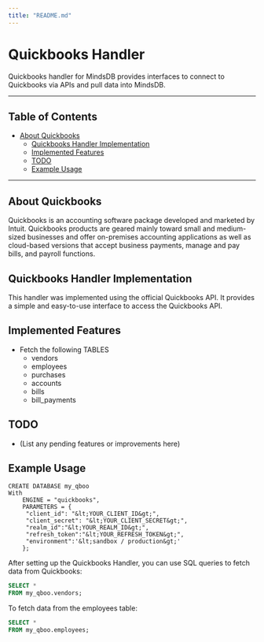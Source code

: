 ```yaml
---
title: "README.md"
---
```


# Quickbooks Handler

Quickbooks handler for MindsDB provides interfaces to connect to Quickbooks via APIs and pull data into MindsDB.

---

## Table of Contents

- [About Quickbooks](#about-Quickbooks)
  - [Quickbooks Handler Implementation](#Quickbooks-handler-implementation)
  - [Implemented Features](#implemented-features)
  - [TODO](#todo)
  - [Example Usage](#example-usage)
---
## About Quickbooks

Quickbooks is an accounting software package developed and marketed by Intuit. Quickbooks products are geared mainly toward small and medium-sized businesses and offer on-premises accounting applications as well as cloud-based versions that accept business payments, manage and pay bills, and payroll functions.

## Quickbooks Handler Implementation

This handler was implemented using the official Quickbooks API. It provides a simple and easy-to-use interface to access the Quickbooks API.


## Implemented Features

- Fetch the following TABLES
  - vendors
  - employees
  - purchases
  - accounts
  - bills
  - bill_payments
  
## TODO

- (List any pending features or improvements here)

## Example Usage
```
CREATE DATABASE my_qboo
With 
    ENGINE = "quickbooks",
    PARAMETERS = {
     "client_id": "&lt;YOUR_CLIENT_ID&gt;",
     "client_secret": "&lt;YOUR_CLIENT_SECRET&gt;",
     "realm_id":"&lt;YOUR_REALM_ID&gt;",
     "refresh_token":"&lt;YOUR_REFRESH_TOKEN&gt;",
     "environment":'&lt;sandbox / production&gt;'
    };

```

After setting up the Quickbooks Handler, you can use SQL queries to fetch data from Quickbooks:

```sql
SELECT *
FROM my_qboo.vendors;
```

To fetch data from the employees table:

```sql
SELECT *
FROM my_qboo.employees;
```
